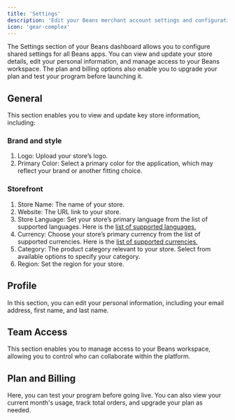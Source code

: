 ```yaml
---
title: 'Settings'
description: 'Edit your Beans merchant account settings and configuration.'
icon: 'gear-complex'
---
```


The Settings section of your Beans dashboard allows you to configure shared settings for
all Beans apps. You can view and update your store details, edit your personal information,
and manage access to your Beans workspace. The plan and billing options also enable you to
upgrade your plan and test your program before launching it.

## General

This section enables you to view and update key store information, including:

### Brand and style

1. Logo: Upload your store’s logo.
2. Primary Color: Select a primary color for the application, which may reflect your brand or
   another fitting choice.

### Storefront

1. Store Name: The name of your store.
2. Website: The URL link to your store.
3. Store Language: Set your store’s primary language from the list of supported languages.
   Here is the [list of supported languages.](https://www.trybeans.com/i18n)
4. Currency: Choose your store’s primary currency from the list of supported currencies.
   Here is the [list of supported currencies.](https://www.trybeans.com/i18n)
5. Category: The product category relevant to your store. Select from available options to
   specify your category.
6. Region: Set the region for your store.

## Profile

In this section, you can edit your personal information, including your email address,
first name, and last name.

## Team Access

This section enables you to manage access to your Beans workspace, allowing you to control who
can collaborate within the platform.

## Plan and Billing

Here, you can test your program before going live. You can also view your current month's
usage, track total orders, and upgrade your plan as needed.
